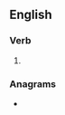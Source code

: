 ==English==

===Verb===
{{head|en|verb form}}

# {{en-past of|dodge}}

===Anagrams===
* {{anagrams|en|a=dddego|godded}}